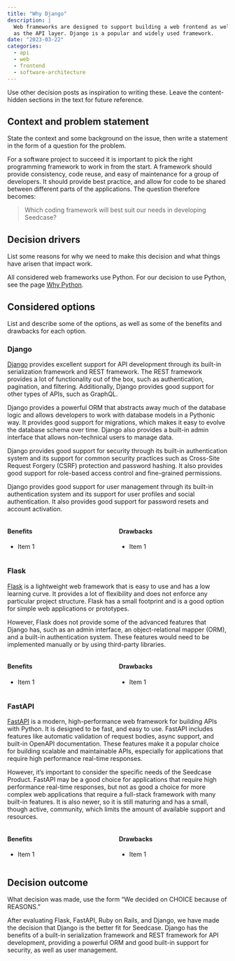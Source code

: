 ```yaml
---
title: "Why Django"
description: |
  Web frameworks are designed to support building a web frontend as well
  as the API layer. Django is a popular and widely used framework.
date: "2023-03-22"
categories:
  - api
  - web
  - frontend
  - software-architecture
---
```


<!--TODO #35 docs: Update 'Why Django' with Benefits and Drawbacks -->

::: content-hidden
Use other decision posts as inspiration to writing these. Leave the
content-hidden sections in the text for future reference.
:::

## Context and problem statement

::: content-hidden
State the context and some background on the issue, then write a
statement in the form of a question for the problem.
:::

For a software project to succeed it is important to pick the right
programming framework to work in from the start. A framework should
provide consistency, code reuse, and easy of maintenance for a group of
developers. It should provide best practice, and allow for code to be
shared between different parts of the applications. The question
therefore becomes:

> Which coding framework will best suit our needs in developing
> Seedcase?

## Decision drivers

::: content-hidden
List some reasons for why we need to make this decision and what things
have arisen that impact work.
:::

All considered web frameworks use Python. For our decision to use
Python, see the page [Why Python](why-python.qmd).

## Considered options

::: content-hidden
List and describe some of the options, as well as some of the benefits
and drawbacks for each option.
:::

### Django

[Django](https://www.djangoproject.com) provides excellent support for
API development through its built-in serialization framework and REST
framework. The REST framework provides a lot of functionality out of the
box, such as authentication, pagination, and filtering. Additionally,
Django provides good support for other types of APIs, such as GraphQL.

Django provides a powerful ORM that abstracts away much of the database
logic and allows developers to work with database models in a Pythonic
way. It provides good support for migrations, which makes it easy to
evolve the database schema over time. Django also provides a built-in
admin interface that allows non-technical users to manage data.

Django provides good support for security through its built-in
authentication system and its support for common security practices such
as Cross-Site Request Forgery (CSRF) protection and password hashing. It
also provides good support for role-based access control and
fine-grained permissions.

Django provides good support for user management through its built-in
authentication system and its support for user profiles and social
authentication. It also provides good support for password resets and
account activation.


::: {.columns}
::: {.column}
#### Benefits

- Item 1
:::
::: {.column}
#### Drawbacks

- Item 1
:::
:::

### Flask

[Flask](https://flask.palletsprojects.com/en/2.3.x/) is a lightweight
web framework that is easy to use and has a low learning curve. It
provides a lot of flexibility and does not enforce any particular
project structure. Flask has a small footprint and is a good option for
simple web applications or prototypes.

However, Flask does not provide some of the advanced features that
Django has, such as an admin interface, an object-relational mapper
(ORM), and a built-in authentication system. These features would need
to be implemented manually or by using third-party libraries.


::: {.columns}
::: {.column}
#### Benefits

- Item 1
:::
::: {.column}
#### Drawbacks

- Item 1
:::
:::

### FastAPI

[FastAPI](https://fastapi.tiangolo.com) is a modern, high-performance
web framework for building APIs with Python. It is designed to be fast,
and easy to use. FastAPI includes features like automatic validation of
request bodies, async support, and built-in OpenAPI documentation. These
features make it a popular choice for building scalable and maintainable
APIs, especially for applications that require high performance
real-time responses.

However, it's important to consider the specific needs of the Seedcase
Product. FastAPI may be a good choice for applications that require high
performance real-time responses, but not as good a choice for more
complex web applications that require a full-stack framework with many
built-in features. It is also newer, so it is still maturing and has a
small, though active, community, which limits the amount of available
support and resources.


::: {.columns}
::: {.column}
#### Benefits

- Item 1
:::
::: {.column}
#### Drawbacks

- Item 1
:::
:::

## Decision outcome

::: content-hidden
What decision was made, use the form "We decided on CHOICE because of
REASONS."
:::

After evaluating Flask, FastAPI, Ruby on Rails, and Django, we have made
the decision that Django is the better fit for Seedcase. Django has the
benefits of a built-in serialization framework and REST framework for
API development, providing a powerful ORM and good built-in support for
security, as well as user management.
